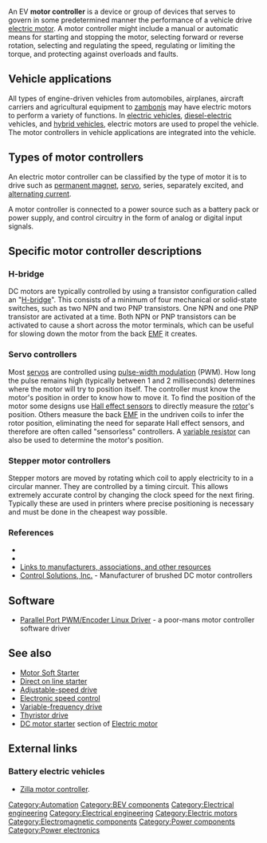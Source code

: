 An EV '''motor controller''' is  a device or group of devices that serves to govern in some predetermined manner the performance of a vehicle drive [[electric motor]]. A motor controller might include a manual or automatic means for starting and stopping the motor, selecting forward or reverse rotation, selecting and regulating the speed, regulating or limiting the torque, and protecting against overloads and faults.
==Vehicle applications==
All types of engine-driven vehicles from automobiles, airplanes, aircraft carriers and agricultural equipment to [[Ice resurfacer|zambonis]] may have electric motors to perform a variety of functions. In [[electric vehicles]], [[diesel-electric]] vehicles, and [[hybrid vehicles]], electric motors are used to propel the vehicle. The motor controllers in vehicle applications are integrated into the vehicle.

==Types of motor controllers==
An electric motor controller can be classified by the type of motor it is to drive such as [[permanent magnet]], [[servomechanism|servo]], series, separately excited, and [[alternating current]].

A motor controller is connected to a power source such as a battery pack or power supply, and control circuitry in the form of analog or digital input signals.

==Specific motor controller descriptions==
===H-bridge===
<!-- Unsourced image removed: [[Image:H-bridge.gif|thumb|H-bridge Circuit]] -->
DC motors are typically controlled by using a transistor configuration called an "[[H-bridge]]".  This consists of a minimum of four mechanical or solid-state switches, such as two NPN and two PNP transistors.  One NPN and one PNP transistor are activated at a time.  Both NPN or PNP transistors can be activated to cause a short across the motor terminals, which can be useful for slowing down the motor from the back [[electromotive force|EMF]] it creates.

===Servo controllers===
Most [[servomechanism|servos]] are controlled using [[pulse-width modulation]] (PWM).  How long the pulse remains high (typically between 1 and 2 milliseconds) determines where the motor will try to position itself.  The controller must know the motor's position in order to know how to move it. To find the position of the motor some designs use [[Hall effect sensor]]s to directly measure the [[Rotor (electric)|rotor]]'s position. Others measure the back [[electromotive force|EMF]] in the undriven coils to infer the rotor position, eliminating the need for separate Hall effect sensors, and therefore are often called "sensorless" controllers.  A [[potentiometer|variable resistor]] can also be used to determine the motor's position.

===Stepper motor controllers===
Stepper motors are moved by rotating which coil to apply electricity to in a circular manner.  They are controlled by a timing circuit.  This allows extremely accurate control by changing the clock speed for the next firing.  Typically these are used in printers where precise positioning is necessary and must be done in the cheapest way possible.

===References===
* {{cite web | title=Dallas Personal Robotics Group | work=Brief H-Bridge Theory of Operation | url=http://www.dprg.org/tutorials/1998-04a/ | accessdate=July 7 | accessyear=2005}}
* {{cite web | title=Frogfot Electronics | work=H-bridge (DC motor controller) | url=http://www.frogfot.com/electronics.html#hbridge | accessdate=July 7 | accessyear=2005}}
* [http://www.motorcontrol.com Links to manufacturers, associations, and other resources]
* [http://www.controls.com Control Solutions, Inc.] - Manufacturer of brushed DC motor controllers

==Software==
* [http://cole.homedns.org/parallelport_pwm_driver.php Parallel Port PWM/Encoder Linux Driver] - a poor-mans motor controller software driver

==See also==
*[[Motor Soft Starter]]
*[[Direct on line starter]]
*[[Adjustable-speed drive]]
*[[Electronic speed control]]
*[[Variable-frequency drive]]
*[[Thyristor drive]]
*[[Electric motor#DC motor starters|DC motor starter]] section of [[Electric motor]]
== External links ==
=== Battery electric vehicles===
* [http://www.cafeelectric.com/ Zilla motor controller].

[[Category:Automation]]
[[Category:BEV components]]
[[Category:Electrical engineering]]
[[Category:Electrical engineering]]
[[Category:Electric motors]]
[[Category:Electromagnetic components]]
[[Category:Power components]]
[[Category:Power electronics]]